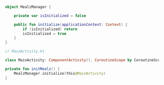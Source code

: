 ```kotlin
object MealzManager {

    private var isInitialized = false

    public fun initialize(applicationContext: Context) {
        if (isInitialized) return
        isInitialized = true
    }
}
```

```kotlin
// MainActivity.kt

class MainActivity: ComponentActivity(), CoroutineScope by CoroutineScope(Dispatchers.Main) {

private fun initMealz() {
    MealzManager.initialize(this@MainActivity)
}
```